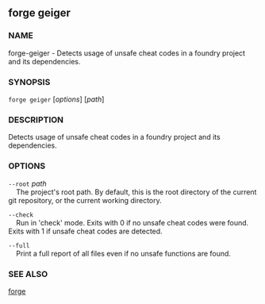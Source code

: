 
## forge geiger

### NAME

forge-geiger - Detects usage of unsafe cheat codes in a foundry project and its dependencies.

### SYNOPSIS

`forge geiger` [*options*] [*path*]

### DESCRIPTION

Detects usage of unsafe cheat codes in a foundry project and its dependencies.

### OPTIONS

`--root` _path_  
&nbsp;&nbsp;&nbsp;&nbsp;The project's root path. By default, this is the root directory of the current git repository, or the current working directory.

`--check`  
&nbsp;&nbsp;&nbsp;&nbsp;Run in 'check' mode. Exits with 0 if no unsafe cheat codes were found. Exits with 1 if unsafe cheat codes are detected.

`--full`  
&nbsp;&nbsp;&nbsp;&nbsp;Print a full report of all files even if no unsafe functions are found.

<CommonOptions />

### SEE ALSO

[forge](/forge/reference/forge.mdx)
